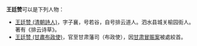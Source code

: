 '''王廷赞'''可以是下列人物：
*[[王廷赞_(清朝詩人)|王廷赞 (清朝詩人)]]，字子襄，号若谷，自号排云道人。泗水县城关榆园街人。著有《排云诗草》。
*[[王廷赞_(甘肅布政使)|王廷赞 (甘肅布政使)]]，官至甘肃藩司（布政使），因[[甘肃冒赈案|甘肃冒赈案]]被處絞首。

{{disambig|T廷赞|cat=三字王姓人名消歧义}}